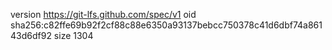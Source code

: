 version https://git-lfs.github.com/spec/v1
oid sha256:c82ffe69b92f2cf88c88e6350a93137bebcc750378c41d6dbf74a86143d6df92
size 1304
